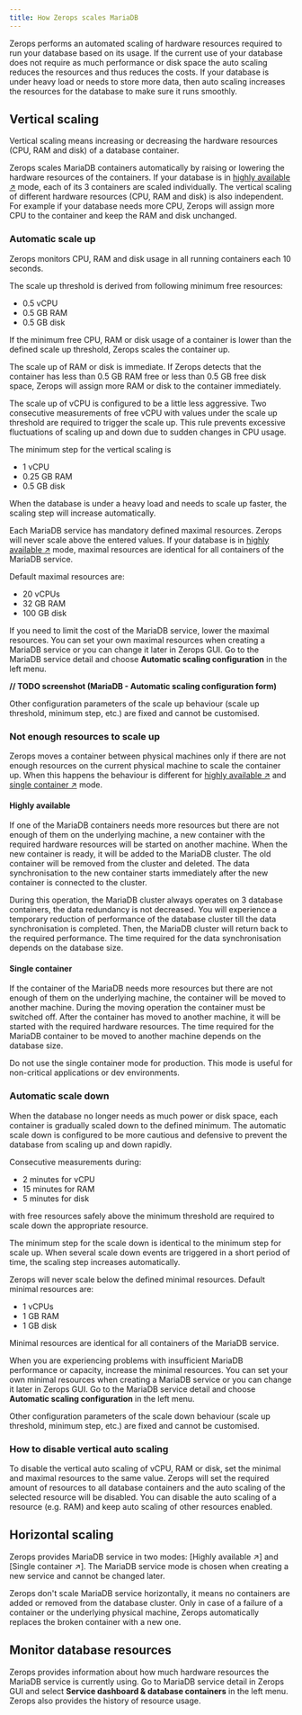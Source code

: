 ```yaml
---
title: How Zerops scales MariaDB
---
```

Zerops performs an automated scaling of hardware resources required to run your database based on its usage. If the current use of your database does not require as much performance or disk space the auto scaling reduces the resources and thus reduces the costs. If your database is under heavy load or needs to store more data, then auto scaling increases the resources for the database to make sure it runs smoothly.
## Vertical scaling
Vertical scaling means increasing or decreasing the hardware resources (CPU, RAM and disk) of a database container. 

Zerops scales MariaDB containers automatically by raising or lowering the hardware resources of the containers. If your database is in [highly available ↗](/mariadb/how-to/create#highly-available) mode, each of its 3 containers are scaled individually. The vertical scaling of different hardware resources (CPU, RAM and disk) is also  independent. For example if your database needs more CPU, Zerops will assign more CPU to the container and keep the RAM and disk unchanged. 

### Automatic scale up 
Zerops monitors CPU, RAM and disk usage in all running containers each 10 seconds. 

The scale up threshold is derived from following minimum free resources:
* 0.5 vCPU
* 0.5 GB RAM
* 0.5 GB disk

If the minimum free CPU, RAM or disk usage of a container is lower than the defined scale up threshold, Zerops scales the container up. 

The scale up of RAM or disk is immediate. If Zerops detects that the container has less than 0.5 GB RAM free or less than 0.5 GB free disk space, Zerops will assign more RAM or disk to the container immediately.

The scale up of vCPU is configured to be a little less aggressive. Two consecutive measurements of free vCPU with values under the scale up threshold are required to trigger the scale up. This rule prevents excessive fluctuations of scaling up and down due to sudden changes in CPU usage.

The minimum step for the vertical scaling is 
* 1 vCPU
* 0.25 GB RAM
* 0.5 GB disk

When the database is under a heavy load and needs to scale up faster, the scaling step will increase automatically. 

Each MariaDB service has mandatory defined maximal resources. Zerops will never scale above the entered values. If your database is in [highly available ↗](/mariadb/how-to/create#highly-available) mode, maximal resources are identical for all containers of the MariaDB service.

Default maximal resources are:
* 20 vCPUs
* 32 GB RAM
* 100 GB disk

If you need to limit the cost of the MariaDB service, lower the maximal resources. You can set your own maximal resources when creating a MariaDB service or you can change it later in Zerops GUI. Go to the MariaDB service detail and choose **Automatic scaling configuration** in the left menu.

**// TODO screenshot (MariaDB - Automatic scaling configuration form)**

Other configuration parameters of the scale up behaviour (scale up threshold, minimum step, etc.) are fixed and cannot be customised.

### Not enough resources to scale up
Zerops moves a container between physical machines only if there are not enough resources on the current physical machine to scale the container up. When this happens the behaviour is different for [highly available ↗](/mariadb/how-to/create#highly-available) and [single container ↗](/mariadb/how-to/create#single-container) mode.

#### Highly available

If one of the MariaDB containers needs more resources but there are not enough of them on the underlying machine, a new container with the required hardware resources will be started on another machine. When the new container is ready, it will be added to the MariaDB cluster. The old container will be removed from the cluster and deleted. The data synchronisation to the new container starts immediately after the new container is connected to the cluster.

During this operation, the MariaDB cluster always operates on 3 database containers, the data redundancy is not decreased. You will experience a temporary reduction of performance of the database cluster till the data synchronisation is completed. Then, the MariaDB cluster will return back to the required performance. The time required for the data synchronisation depends on the database size.


#### Single container

If the container of the MariaDB needs more resources but there are not enough of them on the underlying machine, the container will be moved to another machine. During the moving operation the container must be switched off. After the container has moved to another machine, it will be started with the required hardware resources. The time required for the MariaDB container to be moved to another machine depends on the database size.

Do not use the single container mode for production. This mode is useful for non-critical applications or dev environments.

### Automatic scale down
When the database no longer needs as much power or disk space, each container is gradually scaled down to the defined minimum. The automatic scale down is configured to be more cautious and defensive to prevent the database from scaling up and down rapidly.

Consecutive measurements during:
* 2 minutes for vCPU
* 15 minutes for RAM
* 5 minutes for disk

with free resources safely above the minimum threshold are required to scale down the appropriate resource.

The minimum step for the scale down is identical to the minimum step for scale up. When several scale down events are triggered in a short period of time, the scaling step increases automatically.

Zerops will never scale below the defined minimal resources. Default minimal resources are:
* 1 vCPUs
* 1 GB RAM
* 1 GB disk

Minimal resources are identical for all containers of the MariaDB service.

When you are experiencing problems with insufficient MariaDB performance or capacity, increase the minimal resources. You can set your own minimal resources when creating a MariaDB service or you can change it later in Zerops GUI. Go to the MariaDB service detail and choose **Automatic scaling configuration** in the left menu.

Other configuration parameters of the scale down behaviour (scale up threshold, minimum step, etc.) are fixed and cannot be customised.

### How to disable vertical auto scaling

To disable the vertical auto scaling of vCPU, RAM or disk, set the minimal and maximal resources to the same value. Zerops will set the required amount of resources to all database containers and the auto scaling of the selected resource will be disabled. You can disable the auto scaling of a resource (e.g. RAM) and keep auto scaling of other resources enabled.

## Horizontal scaling

Zerops provides MariaDB service in two modes: [Highly available ↗] and [Single container ↗]. The MariaDB service mode is chosen when creating a new service and cannot be changed later.

Zerops don't scale MariaDB service horizontally, it means no containers are added or removed from the database cluster. Only in case of a failure of a container or the underlying physical machine, Zerops automatically replaces the broken container with a new one.


## Monitor database resources

Zerops provides information about how much hardware resources the MariaDB service is currently using. Go to MariaDB service detail in Zerops GUI and select **Service dashboard & database containers** in the left menu. Zerops also provides the history of resource usage.




